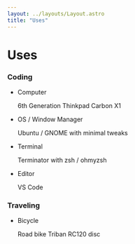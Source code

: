 ```yaml
---
layout: ../layouts/Layout.astro
title: "Uses"
---
```



# Uses

### Coding

- Computer

  6th Generation Thinkpad Carbon X1

- OS / Window Manager

  Ubuntu / GNOME with minimal tweaks

- Terminal

  Terminator with zsh / ohmyzsh

- Editor

  VS Code

### Traveling

- Bicycle

  Road bike Triban RC120 disc
